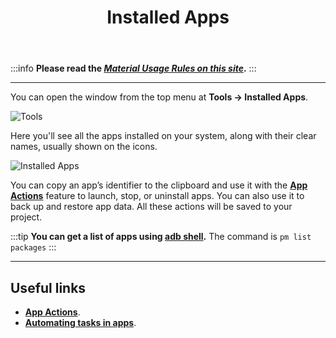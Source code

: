 ﻿---
sidebar_position: 1
title: Installed Apps
description: All the apps installed on your system.
---
:::info **Please read the [*Material Usage Rules on this site*](../Disclaimer).**
:::
_______________________________________________
You can open the window from the top menu at **Tools → Installed Apps**.

![Tools](./assets/Installed_App_pic1.png)

Here you'll see all the apps installed on your system, along with their clear names, usually shown on the icons.

![Installed Apps](./assets/Installed_App_pic2.png)

You can copy an app’s identifier to the clipboard and use it with the [**App Actions**](../Android/ProLite/App) feature to launch, stop, or uninstall apps. You can also use it to back up and restore app data. All these actions will be saved to your project.

:::tip **You can get a list of apps using [adb shell](../Android/ProLite/ADB_Shell#adb-shell).**
The command is `pm list packages`
:::
_______________________________________________  
## Useful links   
- [**App Actions**](../Android/ProLite/App).  
- [**Automating tasks in apps**](../get-started/apps).